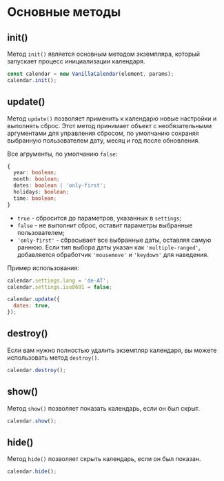 # Основные методы

## init()

Метод `init()` является основным методом экземпляра, который запускает процесс инициализации календаря.

```js
const calendar = new VanillaCalendar(element, params);
calendar.init();
```

## update()

Метод `update()` позволяет применить к календарю новые настройки и выполнять сброс.
Этот метод принимает объект с необязательными аргументами для управления сбросом, по умолчанию сохраняя выбранную пользователем дату, месяц и год после обновления.

Все aгрументы, по умолчанию `false`:

```ts
{
  year: boolean;
  month: boolean;
  dates: boolean | 'only-first';
  holidays: boolean;
  time: boolean;
}
```

- `true` - сбросится до параметров, указанных в `settings`;
- `false` - не выполнит сброс, оставит параметры выбранные пользователем;
- `'only-first'` - сбрасывает все выбранные даты, оставляя самую раннюю. Если тип выбора даты указан как `'multiple-ranged'`, добавляется обработчик `'mousemove'` и `'keydown'` для наведения.

Пример использования:

```js
calendar.settings.lang = 'de-AT';
calendar.settings.iso8601 = false;

calendar.update({
  dates: true,
});
```

## destroy()

Eсли вам нужно полностью удалить экземпляр календаря, вы можете использовать метод `destroy()`.

```js
calendar.destroy();
```

## show()

Метод `show()` позволяет показать календарь, если он был скрыт.

```js
calendar.show();
```

## hide()

Метод `hide()` позволяет скрыть календарь, если он был показан.

```js
calendar.hide();
```
